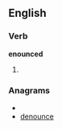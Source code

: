 ==English==

===Verb===
'''enounced'''

# {{past of|[[enounce]]}}

===Anagrams===
* {{alphagram|cdeennou}}
* [[denounce#English|denounce]]